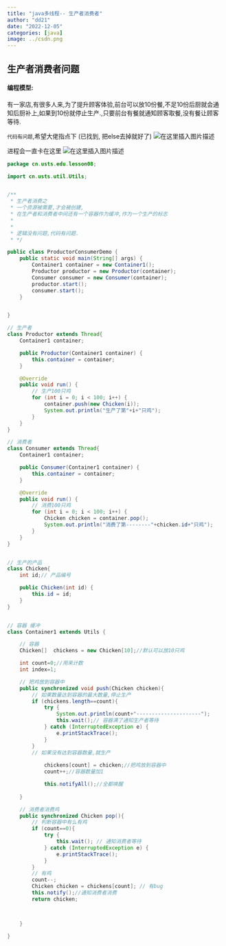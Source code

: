 ```yaml
---
title: "java多线程-- 生产者消费者"
author: "dd21"
date: "2022-12-05" 
categories: [java]
image: ../csdn.png
---
```



## 生产者消费者问题
#### 编程模型:
有一家店,有很多人来,为了提升顾客体验,前台可以放10份餐,不足10份后厨就会通知后厨补上,如果到10份就停止生产.,只要前台有餐就通知顾客取餐,没有餐让顾客等待.


`代码有问题`,希望大佬指点下  (已找到, 把else去掉就好了)
![在这里插入图片描述](https://img-blog.csdnimg.cn/19f4778ef1684c319b41ee9fc2f01520.png?x-oss-process=image/watermark,type_ZHJvaWRzYW5zZmFsbGJhY2s,shadow_50,text_Q1NETiBA5aSn5q-beg==,size_20,color_FFFFFF,t_70,g_se,x_16)


进程会一直卡在这里
![在这里插入图片描述](https://img-blog.csdnimg.cn/42726707dda342b6bc598ef7789439a7.png?x-oss-process=image/watermark,type_ZHJvaWRzYW5zZmFsbGJhY2s,shadow_50,text_Q1NETiBA5aSn5q-beg==,size_20,color_FFFFFF,t_70,g_se,x_16)


```java
package cn.usts.edu.lesson08;

import cn.usts.util.Utils;


/**
 * 生产者消费之
 * 一个资源被需要,才会被创建,
 * 在生产者和消费者中间还有一个容器作为缓冲,作为一个生产的标志
 *
 *
 * 逻辑没有问题,代码有问题.
 * */

public class ProductorConsumerDemo {
    public static void main(String[] args) {
        Container1 container = new Container1();
        Productor productor = new Productor(container);
        Consumer consumer = new Consumer(container);
        productor.start();
        consumer.start();
    }


}

// 生产者
class Productor extends Thread{
    Container1 container;

    public Productor(Container1 container) {
        this.container = container;
    }

    @Override
    public void run() {
        // 生产100只鸡
        for (int i = 0; i < 100; i++) {
            container.push(new Chicken(i));
            System.out.println("生产了第"+i+"只鸡");
        }
    }
}

// 消费者
class Consumer extends Thread{
    Container1 container;

    public Consumer(Container1 container) {
        this.container = container;
    }

    @Override
    public void run() {
        // 消费100只鸡
        for (int i = 0; i < 100; i++) {
            Chicken chicken = container.pop();
            System.out.println("消费了第--------"+chicken.id+"只鸡");
        }
    }
}


// 生产的产品
class Chicken{
    int id;// 产品编号

    public Chicken(int id) {
        this.id = id;
    }
}


// 容器 缓冲
class Container1 extends Utils {

    // 容器
    Chicken[]  chickens = new Chicken[10];//默认可以放10只鸡

    int count=0;//用来计数
    int index=1;

    // 把鸡放到容器中
    public synchronized void push(Chicken chicken){
        // 如果数量达到容器的最大数量,停止生产
        if (chickens.length==count){
            try {
                System.out.println(count+"---------------------");
                this.wait();// 容器满了通知生产者等待
            } catch (InterruptedException e) {
                e.printStackTrace();
            }
        }
        // 如果没有达到容器数量,就生产
        
            chickens[count] = chicken;//把鸡放到容器中
            count++;//容器数量加1

            this.notifyAll();//全都唤醒
        
    }

    // 消费者消费鸡
    public synchronized Chicken pop(){
        // 判断容器中有么有鸡
        if (count==0){
            try {
                this.wait(); // 通知消费者等待
            } catch (InterruptedException e) {
                e.printStackTrace();
            }
        }
        // 有鸡
        count--;
        Chicken chicken = chickens[count]; // 有bug
        this.notify();//通知消费者消费
        return chicken;



    }

}





```

